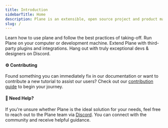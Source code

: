 ```yaml
---
title: Introduction
sidebarTitle: Home
description: Plane is an extensible, open source project and product management tool. It allows users to start with a basic task tracking tool and gradually adopt various project management frameworks like Agile, Waterfall, and many more.
slug: /
---
```


<CardGroup cols={2}>
  <Card title="Quick Start" icon="FaHandPointer" href="/introduction/quickstart">
    Learn how to use plane and follow the best practices of taking-off.
  </Card>
  <Card title="Self-host Plane" icon="FaObjectGroup" href="/self-hosting/overview">
    Run Plane on your computer or development machine.
  </Card>
  <Card title="Integrations" icon="FaBoxes" href ="/plane-integrations/about">
    Extend Plane with third-party plugins and integrations.
  </Card>
  <Card title="Community" icon="FaDiscord" href="https://discord.com/invite/A92xrEGCge">
    Hang out with truly exceptional devs & designers on Discord.
  </Card>
</CardGroup>

#### ⚙️ Contributing
Found something you can immediately fix in our documentation or want to contribute a new tutorial to assist our users? Check out our [contribution guide](https://github.com/makeplane/docs/blob/master/CONTRIBUTING.md) to begin your journey.

#### 🤔 Need Help?
If you're unsure whether Plane is the ideal solution for your needs, feel free to reach out to the Plane team via [Discord](https://discord.com/invite/A92xrEGCge). You can connect with the community and receive helpful guidance.
